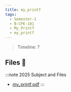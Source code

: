 ```yaml
---
title: my_printf
tags:
  - Semester-1
  - B-CPE-101
  - My_Printf
  - my_printf
---
```

> Timeline: ?


## Files 📂

:::note 2025 Subject and Files
- [my_printf.pdf](https://github.com/Studio-17/Epitech-Subjects/raw/main/Semester-1/B-CPE-101/My_Printf/my_printf/my_printf.pdf)
:::

